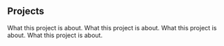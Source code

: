 ## Projects

<ProjectCard title="Project 1" link="" bg="linear-gradient(to right, #D4145A 0%, #FBB03B 100%)">
What this project is about.
</ProjectCard>

<ProjectCard title="Project 2" link="" bg="linear-gradient(to right, #692d8b 0%, #ec1f79 100%)">
What this project is about.
</ProjectCard>

<ProjectCard title="Project 3" link="" bg="linear-gradient(to right, #149345 0%, #f9ed23 100%)">
What this project is about.
</ProjectCard>

<ProjectCard title="Project 4" link="" bg="linear-gradient(to right, #d387ff 0%, #14feee 100%)">
What this project is about.
</ProjectCard>